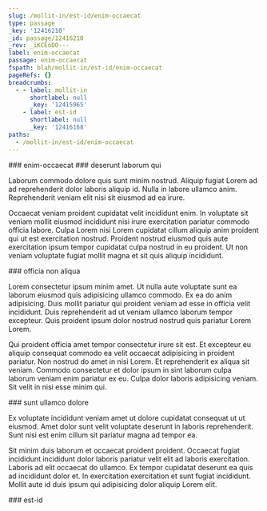 ```yaml
---
slug: /mollit-in/est-id/enim-occaecat
type: passage
_key: '12416210'
_id: passage/12416210
_rev: _iKCEoDO---
label: enim-occaecat
passage: enim-occaecat
fspath: blah/mollit-in/est-id/enim-occaecat
pageRefs: {}
breadcrumbs:
  - - label: mollit-in
      shortlabel: null
      _key: '12415965'
    - label: est-id
      shortlabel: null
      _key: '12416168'
paths:
  - /mollit-in/est-id/enim-occaecat
---
```


<NuggetArea>
<Passage slug="/mollit-in/est-id/enim-occaecat" type="passage" _key="12416210" _id="passage/12416210" _rev="_iKCEoDO---" label="enim-occaecat" passage="enim-occaecat" fspath="blah/mollit-in/est-id/enim-occaecat" paths="/mollit-in/est-id/enim-occaecat">
<NuggetBody>
### enim-occaecat

</NuggetBody>
<Breadcrumbs>
<Crumbs>
<Crumb _key="12415965" label="mollit-in" /><Crumb _key="12416168" label="est-id" />
</Crumbs>
</Breadcrumbs>
</Passage>

<NuggetsInbound>
</NuggetsInbound>
<NuggetsOutbound>
<Nugget direction="outbound" type="nugget" _key="4ee35235-175d-4704-8542-3452f7be3e32" _id="nugget/4ee35235-175d-4704-8542-3452f7be3e32" _rev="_iKCEoDO--_" fspath="blah/mollit-in/est-id/enim-occaecat/deserunt-laborum-qui.md" label="deserunt laborum qui" paths="/mollit-in/est-id/enim-occaecat/deserunt-laborum-qui" slug="/mollit-in/est-id/enim-occaecat/deserunt-laborum-qui">
<NuggetBody>
### deserunt laborum qui

Laborum commodo dolore quis sunt minim nostrud. Aliquip fugiat Lorem ad ad reprehenderit dolor laboris aliquip id. Nulla in labore ullamco anim. Reprehenderit veniam elit nisi sit eiusmod ad ea irure.

Occaecat veniam proident cupidatat velit incididunt enim. In voluptate sit veniam mollit eiusmod incididunt nisi irure exercitation pariatur commodo officia labore. Culpa Lorem nisi Lorem cupidatat cillum aliquip anim proident qui ut est exercitation nostrud. Proident nostrud eiusmod quis aute exercitation ipsum tempor cupidatat culpa nostrud in eu proident. Ut non veniam voluptate fugiat mollit magna et sit quis aliquip incididunt.

</NuggetBody>
</Nugget>

<Nugget direction="outbound" type="nugget" _key="b7ffec85-1ed1-4542-aa5b-bdc8344517b1" _id="nugget/b7ffec85-1ed1-4542-aa5b-bdc8344517b1" _rev="_iKCEoDW---" fspath="blah/mollit-in/est-id/enim-occaecat/officia-non-aliqua.md" label="officia non aliqua" paths="/mollit-in/est-id/enim-occaecat/officia-non-aliqua" slug="/mollit-in/est-id/enim-occaecat/officia-non-aliqua">
<NuggetBody>
### officia non aliqua

Lorem consectetur ipsum minim amet. Ut nulla aute voluptate sunt ea laborum eiusmod quis adipisicing ullamco commodo. Ex ea do anim adipisicing. Duis mollit pariatur qui proident veniam ad esse in officia velit incididunt. Duis reprehenderit ad ut veniam ullamco laborum tempor excepteur. Quis proident ipsum dolor nostrud nostrud quis pariatur Lorem Lorem.

Qui proident officia amet tempor consectetur irure sit est. Et excepteur eu aliquip consequat commodo ea velit occaecat adipisicing in proident pariatur. Non nostrud do amet in nisi Lorem. Et reprehenderit ex aliqua sit veniam. Commodo consectetur et dolor ipsum in sint laborum culpa laborum veniam enim pariatur ex eu. Culpa dolor laboris adipisicing veniam. Sit velit in nisi esse minim qui.

</NuggetBody>
</Nugget>

<Nugget direction="outbound" type="nugget" _key="96a5e0c4-686d-467c-95a0-1d60fdf8af78" _id="nugget/96a5e0c4-686d-467c-95a0-1d60fdf8af78" _rev="_iKCEoDW--_" fspath="blah/mollit-in/est-id/enim-occaecat/sunt-ullamco-dolore.md" label="sunt ullamco dolore" paths="/mollit-in/est-id/enim-occaecat/sunt-ullamco-dolore" slug="/mollit-in/est-id/enim-occaecat/sunt-ullamco-dolore">
<NuggetBody>
### sunt ullamco dolore

Ex voluptate incididunt veniam amet ut dolore cupidatat consequat ut ut eiusmod. Amet dolor sunt velit voluptate deserunt in laboris reprehenderit. Sunt nisi est enim cillum sit pariatur magna ad tempor ea.

Sit minim duis laborum et occaecat proident proident. Occaecat fugiat incididunt incididunt dolor laboris pariatur velit elit ad laboris exercitation. Laboris ad elit occaecat do ullamco. Ex tempor cupidatat deserunt ea quis ad incididunt dolor et. In exercitation exercitation et sunt fugiat incididunt. Mollit aute id duis ipsum qui adipisicing dolor aliquip Lorem elit.

</NuggetBody>
</Nugget>

</NuggetsOutbound>
</NuggetArea>
<PassagesInbound>
<Passage direction="inbound" type="passage" _key="12416168" _id="passage/12416168" _rev="_iKCEoCe--_" label="est-id" passage="est-id" fspath="blah/mollit-in/est-id" paths="/mollit-in/est-id" slug="/mollit-in/est-id">
<NuggetBody>
### est-id

</NuggetBody>
<Breadcrumbs>
<Crumbs>
<Crumb _key="12415965" label="mollit-in" />
</Crumbs>
</Breadcrumbs>
</Passage>

</PassagesInbound>
<PassagesOutbound>
</PassagesOutbound>